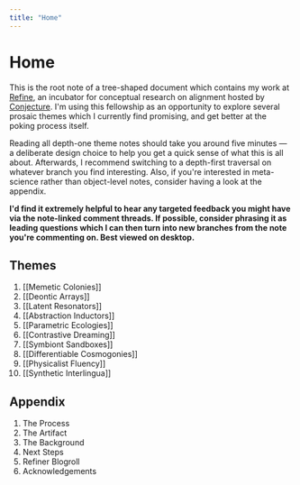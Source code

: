 ```yaml
---
title: "Home"
---
```


# Home

This is the root note of a tree-shaped document which contains my work at [Refine](https://www.alignmentforum.org/posts/D7epkkJb3CqDTYgX9/refine-an-incubator-for-conceptual-alignment-research-bets), an incubator for conceptual research on alignment hosted by [Conjecture](https://www.alignmentforum.org/posts/jfq2BH5kfQqu2vYv3/we-are-conjecture-a-new-alignment-research-startup). I'm using this fellowship as an opportunity to explore several prosaic themes which I currently find promising, and get better at the poking process itself.

Reading all depth-one theme notes should take you around five minutes — a deliberate design choice to help you get a quick sense of what this is all about. Afterwards, I recommend switching to a depth-first traversal on whatever branch you find interesting. Also, if you're interested in meta-science rather than object-level notes, consider having a look at the appendix.

**I'd find it extremely helpful to hear any targeted feedback you might have via the note-linked comment threads. If possible, consider phrasing it as leading questions which I can then turn into new branches from the note you're commenting on. Best viewed on desktop.**

## Themes

1. [[Memetic Colonies]]
2. [[Deontic Arrays]]
3. [[Latent Resonators]]
4. [[Abstraction Inductors]]
5. [[Parametric Ecologies]]
6. [[Contrastive Dreaming]]
7. [[Symbiont Sandboxes]]
8. [[Differentiable Cosmogonies]]
9. [[Physicalist Fluency]]
10. [[Synthetic Interlingua]]

## Appendix

1. The Process
2. The Artifact
3. The Background
4. Next Steps
5. Refiner Blogroll
6. Acknowledgements

